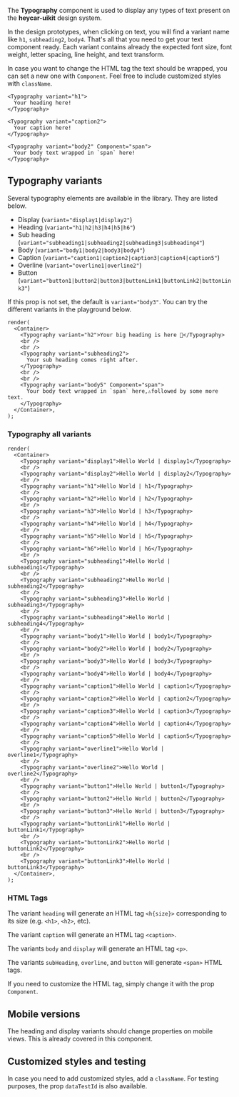 
The **Typography** component is used to display any types of text present on the **heycar-uikit** design system.

In the design prototypes, when clicking on text, you will find a variant name like `h1`, `subheading2`, `body4`. That's all that you need to get your text component ready.
Each variant contains already the expected font size, font weight, letter spacing, line height, and text transform.

In case you want to change the HTML tag the text should be wrapped, you can set a new one with `Component`. Feel free to include customized styles with `className`.

```tsx
<Typography variant="h1">
  Your heading here!
</Typography>

<Typography variant="caption2">
  Your caption here!
</Typography>

<Typography variant="body2" Component="span">
  Your body text wrapped in `span` here!
</Typography>
```

## Typography variants

Several typography elements are available in the library. They are listed below.

- Display (`variant="display1|display2"`)
- Heading (`variant="h1|h2|h3|h4|h5|h6"`)
- Sub heading (`variant="subheading1|subheading2|subheading3|subheading4"`)
- Body (`variant="body1|body2|body3|body4"`)
- Caption (`variant="caption1|caption2|caption3|caption4|caption5"`)
- Overline (`variant="overline1|overline2"`)
- Button (`variant="button1|button2|button3|buttonLink1|buttonLink2|buttonLink3"`)

If this prop is not set, the default is `variant="body3"`. You can try the different variants in the playground below.

```tsx live
render(
  <Container>
    <Typography variant="h2">Your big heading is here 🤩</Typography>
    <br />
    <br />
    <Typography variant="subheading2">
      Your sub heading comes right after.
    </Typography>
    <br />
    <br />
    <Typography variant="body5" Component="span">
      Your body text wrapped in `span` here,⚠️followed by some more text.
    </Typography>
  </Container>,
);
```

### Typography all variants

```tsx live
render(
  <Container>
    <Typography variant="display1">Hello World | display1</Typography>
    <br />
    <Typography variant="display2">Hello World | display2</Typography>
    <br />
    <Typography variant="h1">Hello World | h1</Typography>
    <br />
    <Typography variant="h2">Hello World | h2</Typography>
    <br />
    <Typography variant="h3">Hello World | h3</Typography>
    <br />
    <Typography variant="h4">Hello World | h4</Typography>
    <br />
    <Typography variant="h5">Hello World | h5</Typography>
    <br />
    <Typography variant="h6">Hello World | h6</Typography>
    <br />
    <Typography variant="subheading1">Hello World | subheading1</Typography>
    <br />
    <Typography variant="subheading2">Hello World | subheading2</Typography>
    <br />
    <Typography variant="subheading3">Hello World | subheading3</Typography>
    <br />
    <Typography variant="subheading4">Hello World | subheading4</Typography>
    <br />
    <Typography variant="body1">Hello World | body1</Typography>
    <br />
    <Typography variant="body2">Hello World | body2</Typography>
    <br />
    <Typography variant="body3">Hello World | body3</Typography>
    <br />
    <Typography variant="body4">Hello World | body4</Typography>
    <br />
    <Typography variant="caption1">Hello World | caption1</Typography>
    <br />
    <Typography variant="caption2">Hello World | caption2</Typography>
    <br />
    <Typography variant="caption3">Hello World | caption3</Typography>
    <br />
    <Typography variant="caption4">Hello World | caption4</Typography>
    <br />
    <Typography variant="caption5">Hello World | caption5</Typography>
    <br />
    <Typography variant="overline1">Hello World | overline1</Typography>
    <br />
    <Typography variant="overline2">Hello World | overline2</Typography>
    <br />
    <Typography variant="button1">Hello World | button1</Typography>
    <br />
    <Typography variant="button2">Hello World | button2</Typography>
    <br />
    <Typography variant="button3">Hello World | button3</Typography>
    <br />
    <Typography variant="buttonLink1">Hello World | buttonLink1</Typography>
    <br />
    <Typography variant="buttonLink2">Hello World | buttonLink2</Typography>
    <br />
    <Typography variant="buttonLink3">Hello World | buttonLink3</Typography>
  </Container>,
);
```

### HTML Tags

The variant `heading` will generate an HTML tag `<h{size}>` corresponding to its size (e.g. `<h1>`, `<h2>`, etc).

The variant `caption` will generate an HTML tag `<caption>`.

The variants `body` and `display` will generate an HTML tag `<p>`.

The variants `subHeading`, `overline`, and `button` will generate `<span>` HTML tags.

If you need to customize the HTML tag, simply change it with the prop `Component`.

## Mobile versions

The heading and display variants should change properties on mobile views. This is already covered in this component.

## Customized styles and testing

In case you need to add customized styles, add a `className`. For testing purposes, the prop `dataTestId` is also available.
